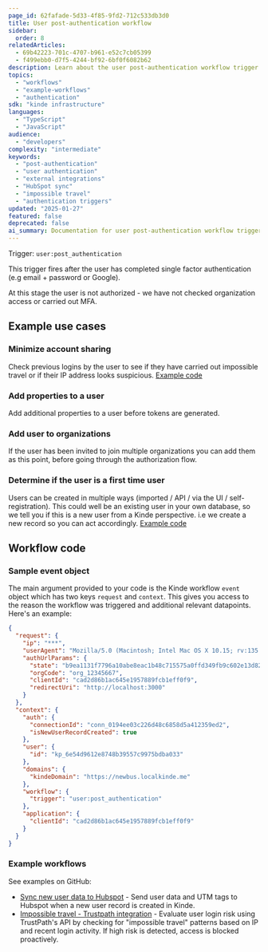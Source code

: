 ```yaml
---
page_id: 62fafade-5d33-4f85-9fd2-712c533db3d0
title: User post-authentication workflow
sidebar:
  order: 8
relatedArticles:
  - 69b42223-701c-4707-b961-e52c7cb05399
  - f499ebb0-d7f5-4244-bf92-6bf0f6082b62
description: Learn about the user post-authentication workflow trigger that fires after successful authentication, with examples for external system synchronization and security checks.
topics:
  - "workflows"
  - "example-workflows"
  - "authentication"
sdk: "kinde infrastructure"
languages:
  - "TypeScript"
  - "JavaScript"
audience:
  - "developers"
complexity: "intermediate"
keywords:
  - "post-authentication"
  - "user authentication"
  - "external integrations"
  - "HubSpot sync"
  - "impossible travel"
  - "authentication triggers"
updated: "2025-01-27"
featured: false
deprecated: false
ai_summary: Documentation for user post-authentication workflow trigger that fires after successful authentication, with examples for external system synchronization and security checks.
---
```


Trigger: `user:post_authentication`

This trigger fires after the user has completed single factor authentication (e.g email + password or Google).

<Aside type="warning">

At this stage the user is not authorized - we have not checked organization access or carried out MFA.

</Aside>

## Example use cases

### Minimize account sharing

Check previous logins by the user to see if they have carried out impossible travel or if their IP address looks suspicious. [Example code](https://github.com/kinde-starter-kits/workflow-examples/blob/main/postUserAuthentication/impossibleTravelWorkflow.ts)

### Add properties to a user

Add additional properties to a user before tokens are generated.

### Add user to organizations

If the user has been invited to join multiple organizations you can add them as this point, before going through the authorization flow.

### Determine if the user is a first time user

Users can be created in multiple ways (imported / API / via the UI / self-registration). This could well be an existing user in your own database, so we tell you if this is a new user from a Kinde perspective. i.e we create a new record so you can act accordingly. [Example code](https://github.com/kinde-starter-kits/workflow-examples/blob/main/postUserAuthentication/syncNewUserToHubspotWorkflow.ts)

## Workflow code

### Sample event object

The main argument provided to your code is the Kinde workflow `event` object which has two keys `request` and `context`. This gives you access to the reason the workflow was triggered and additional relevant datapoints. Here's an example:

```json
{
  "request": {
    "ip": "***",
    "userAgent": "Mozilla/5.0 (Macintosh; Intel Mac OS X 10.15; rv:135.0) Gecko/20100101 Firefox/135.0",
    "authUrlParams": {
      "state": "b9ea1131f7796a10abe8eac1b48c715575a0ffd349fb9c602e13d824",
      "orgCode": "org_12345667",
      "clientId": "cad2d86b1ac645e1957889fcb1eff0f9",
      "redirectUri": "http://localhost:3000"
    }
  },
  "context": {
    "auth": {
      "connectionId": "conn_0194ee03c226d48c6858d5a412359ed2",
      "isNewUserRecordCreated": true
    },
    "user": {
      "id": "kp_6e54d9612e8748b39557c9975bdba033"
    },
    "domains": {
      "kindeDomain": "https://newbus.localkinde.me"
    },
    "workflow": {
      "trigger": "user:post_authentication"
    },
    "application": {
      "clientId": "cad2d86b1ac645e1957889fcb1eff0f9"
    }
  }
}
```

### Example workflows

See examples on GitHub:

- [Sync new user data to Hubspot](https://github.com/kinde-starter-kits/workflow-examples/blob/main/postUserAuthentication/syncNewUserToHubspotWorkflow.ts) - Send user data and UTM tags to Hubspot when a new user record is created in Kinde.
- [Impossible travel - Trustpath integration](https://github.com/kinde-starter-kits/workflow-examples/blob/main/postUserAuthentication/impossibleTravelWorkflow.ts) - Evaluate user login risk using TrustPath's API by checking for "impossible travel" patterns based on IP and recent login activity. If high risk is detected, access is blocked proactively.
